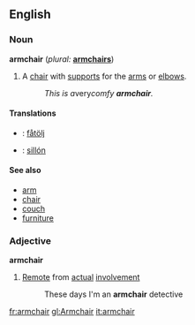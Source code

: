 ==English==

===Noun===
'''armchair'''  (''plural:'' '''[[armchairs]]''')
# A [[chair]] with [[support]]s for the [[arm]]s or [[elbow]]s.
#: ''This is a ''very'' comfy '''armchair'''.''

====Translations====
*{{sv}}: [[fåtölj]]
*{{es}}: [[sillón]]

====See also====
*[[arm]]
*[[chair]]
*[[couch]]
*[[furniture]]

===Adjective===
'''armchair'''
#[[Remote]] from [[actual]] [[involvement]]
#: These days I'm an '''armchair''' detective

[[fr:armchair]]
[[gl:Armchair]]
[[it:armchair]]